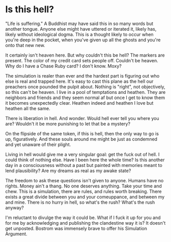 # Is this hell?

"Life is suffering." A Buddhist may have said this in so many words but another tongue. Anyone else might have uttered or iterated it, likely has, likely without ideological dogma. This is a thought likely to occur when you're deep in the pocket, when you've given up all the ghosts and you're onto that new new.

It certainly isn't heaven here. But why couldn't this be hell? The markers are present. The color of my credit card sets people off. Couldn't be heaven. Why do I have a Chase Ruby card? I don't know. Moxy?

The simulation is realer than ever and the hardest part is figuring out who else is real and trapped here. It's easy to cast this plane as the hell our preachers once pounded the pulpit about. Nothing is "right", not objectively, so this can't be heaven. I live in a pool of temptations and heathen. They are neighbors and friends and they seem normal af but once I get to know them it becomes unexpectedly clear. Heathen indeed and heathen I love but heathen all the same.

There is liberation in hell. And wonder. Would hell ever tell you where you are? Wouldn't it be more punishing to let that be a mystery?

On the flipside of the same token, if this is hell, then the only way to go is up, figuratively. And these souls around me might be just as condemned and yet unaware of their plight.

Living in hell would give me a very singular goal: get the fuck out of hell. I could think of nothing else. Have I been here the whole time? Is this another day in a consciousness without a past but painted with memories meant to lend plausibility? Are my dreams as real as my awake state?

The freedom to ask these questions isn't given to anyone. Humans have no rights. Money ain't a thang. No one deserves anything. Take your time and chew. This is a simulation, there are rules, and rules worth breaking. There exists a great divide between you and your comeuppance, and between my and mine. There is no hurry in hell, so what's the rush? What's the rush anyway?

I'm reluctant to divulge the way it could be. What if I fuck it up for you and for me by acknowledging and publishing the clandestine way it is? It doesn't get unposted. Bostrom was immensely brave to offer his Simulation Argument.
